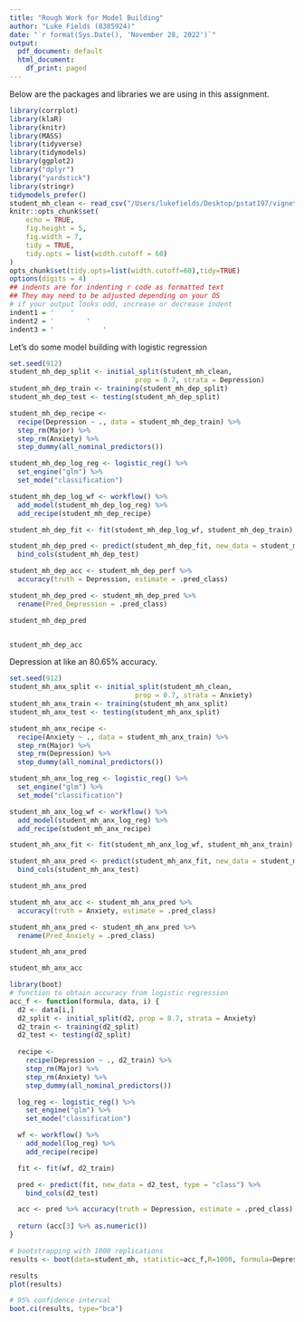 ```yaml
---
title: "Rough Work for Model Building"
author: "Luke Fields (8385924)"
date: "`r format(Sys.Date(), 'November 28, 2022')`"
output:
  pdf_document: default
  html_document:
    df_print: paged
---
```


Below are the packages and libraries we are using in this assignment. 
  
```r
library(corrplot)
library(klaR) 
library(knitr)
library(MASS)
library(tidyverse)
library(tidymodels)
library(ggplot2)
library("dplyr")
library("yardstick")
library(stringr)
tidymodels_prefer()
student_mh_clean <- read_csv("/Users/lukefields/Desktop/pstat197/vignette-binary-class-bootstrap/data/student_mh_clean.csv")
knitr::opts_chunk$set(
	echo = TRUE,
	fig.height = 5,
	fig.width = 7,
	tidy = TRUE,
	tidy.opts = list(width.cutoff = 60)
)
opts_chunk$set(tidy.opts=list(width.cutoff=60),tidy=TRUE)
options(digits = 4)
## indents are for indenting r code as formatted text
## They may need to be adjusted depending on your OS
# if your output looks odd, increase or decrease indent
indent1 = '    '
indent2 = '        '
indent3 = '            '
```

Let's do some model building with logistic regression
```r
set.seed(912)
student_mh_dep_split <- initial_split(student_mh_clean, 
                               prop = 0.7, strata = Depression)
student_mh_dep_train <- training(student_mh_dep_split)
student_mh_dep_test <- testing(student_mh_dep_split)

student_mh_dep_recipe <- 
  recipe(Depression ~ ., data = student_mh_dep_train) %>%
  step_rm(Major) %>%
  step_rm(Anxiety) %>%
  step_dummy(all_nominal_predictors())

student_mh_dep_log_reg <- logistic_reg() %>% 
  set_engine("glm") %>% 
  set_mode("classification")

student_mh_dep_log_wf <- workflow() %>% 
  add_model(student_mh_dep_log_reg) %>% 
  add_recipe(student_mh_dep_recipe)

student_mh_dep_fit <- fit(student_mh_dep_log_wf, student_mh_dep_train)

student_mh_dep_pred <- predict(student_mh_dep_fit, new_data = student_mh_dep_test, type = "class") %>% 
  bind_cols(student_mh_dep_test) 

student_mh_dep_acc <- student_mh_dep_perf %>% 
  accuracy(truth = Depression, estimate = .pred_class)

student_mh_dep_pred <- student_mh_dep_pred %>%
  rename(Pred_Depression = .pred_class)

student_mh_dep_pred


student_mh_dep_acc
```
Depression at like an 80.65% accuracy. 

```r
set.seed(912)
student_mh_anx_split <- initial_split(student_mh_clean, 
                               prop = 0.7, strata = Anxiety)
student_mh_anx_train <- training(student_mh_anx_split)
student_mh_anx_test <- testing(student_mh_anx_split)

student_mh_anx_recipe <- 
  recipe(Anxiety ~ ., data = student_mh_anx_train) %>%
  step_rm(Major) %>%
  step_rm(Depression) %>%
  step_dummy(all_nominal_predictors())

student_mh_anx_log_reg <- logistic_reg() %>% 
  set_engine("glm") %>% 
  set_mode("classification")

student_mh_anx_log_wf <- workflow() %>% 
  add_model(student_mh_anx_log_reg) %>% 
  add_recipe(student_mh_anx_recipe)

student_mh_anx_fit <- fit(student_mh_anx_log_wf, student_mh_anx_train)

student_mh_anx_pred <- predict(student_mh_anx_fit, new_data = student_mh_anx_test, type = "class") %>%
  bind_cols(student_mh_anx_test) 

student_mh_anx_pred

student_mh_anx_acc <- student_mh_anx_pred %>% 
  accuracy(truth = Anxiety, estimate = .pred_class)

student_mh_anx_pred <- student_mh_anx_pred %>%
  rename(Pred_Anxiety = .pred_class)

student_mh_anx_pred

student_mh_anx_acc
```

```r
library(boot)
# function to obtain accuracy from logistic regression
acc_f <- function(formula, data, i) {
  d2 <- data[i,]
  d2_split <- initial_split(d2, prop = 0.7, strata = Anxiety)
  d2_train <- training(d2_split)
  d2_test <- testing(d2_split)
  
  recipe <- 
    recipe(Depression ~ ., d2_train) %>%
    step_rm(Major) %>%
    step_rm(Anxiety) %>%
    step_dummy(all_nominal_predictors())

  log_reg <- logistic_reg() %>% 
    set_engine("glm") %>% 
    set_mode("classification")

  wf <- workflow() %>% 
    add_model(log_reg) %>% 
    add_recipe(recipe)

  fit <- fit(wf, d2_train)

  pred <- predict(fit, new_data = d2_test, type = "class") %>% 
    bind_cols(d2_test) 

  acc <- pred %>% accuracy(truth = Depression, estimate = .pred_class)
  
  return (acc[3] %>% as.numeric())
}

# bootstrapping with 1000 replications
results <- boot(data=student_mh, statistic=acc_f,R=1000, formula=Depression ~ .)

results
plot(results)

# 95% confidence interval
boot.ci(results, type="bca")
```